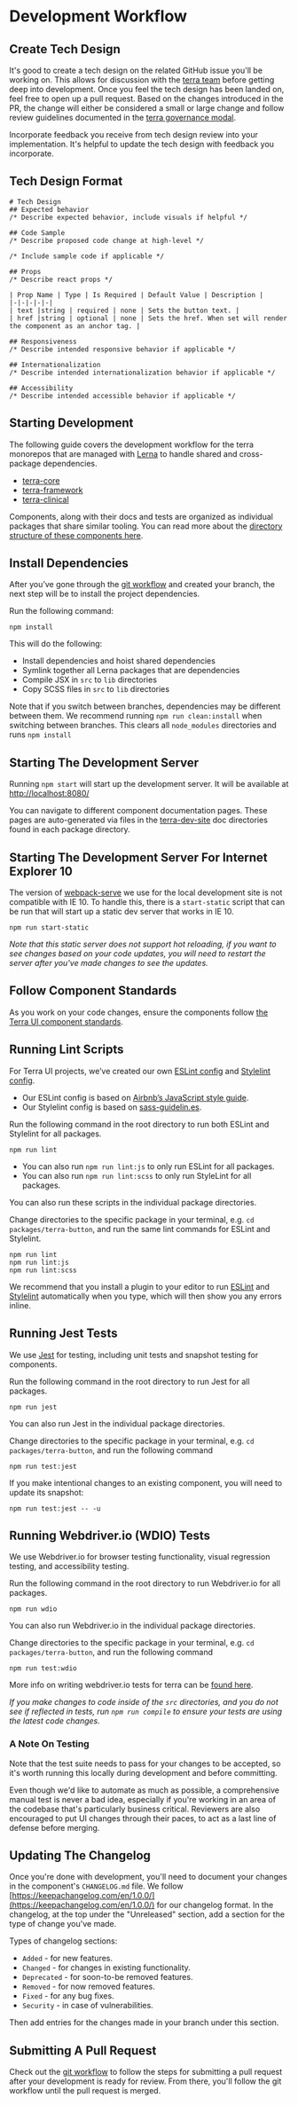 
# Development Workflow

<div className="tui-illustration-grid">
<div className="tui-illustration-grid-col">

## Create Tech Design
It's good to create a tech design on the related GitHub issue you'll be working on. This allows for discussion with the [terra team](https://github.com/orgs/cerner/teams/terra) before getting deep into development. Once you feel the tech design has been landed on, feel free to open up a pull request. Based on the changes introduced in the PR, the change will either be considered a small or large change and follow review guidelines documented in the [terra governance modal](https://github.com/cerner/terra-ui/blob/master/GOVERNANCE.md).

Incorporate feedback you receive from tech design review into your implementation. It's helpful to update the tech design with feedback you incorporate.

</div>
<div className="tui-illustration-grid-col tui-illustration-grid-col-illustration">
<CodeReviewIcon />
</div>
</div>

## Tech Design Format

```
# Tech Design
## Expected behavior
/* Describe expected behavior, include visuals if helpful */

## Code Sample
/* Describe proposed code change at high-level */

/* Include sample code if applicable */

## Props
/* Describe react props */

| Prop Name | Type | Is Required | Default Value | Description |
|-|-|-|-|-|
| text |string | required | none | Sets the button text. |
| href |string | optional | none | Sets the href. When set will render the component as an anchor tag. |

## Responsiveness
/* Describe intended responsive behavior if applicable */

## Internationalization
/* Describe intended internationalization behavior if applicable */

## Accessibility
/* Describe intended accessible behavior if applicable */
```

## Starting Development
The following guide covers the development workflow for the terra monorepos that are managed with [Lerna](https://lernajs.io/) to handle shared and cross-package dependencies.

* [terra-core](https://github.com/cerner/terra-core)
* [terra-framework](https://github.com/cerner/terra-framework)
* [terra-clinical](https://github.com/cerner/terra-clinical)

Components, along with their docs and tests are organized as individual packages that share similar tooling. You can read more about the [directory structure of these components here](https://github.com/cerner/generator-terra-module#generated-package).

## Install Dependencies

After you’ve gone through the [git workflow](/about/terra-ui/contributing/git-workflow) and created your branch, the next step will be to install the project dependencies.

Run the following command:

`npm install`

This will do the following:
* Install dependencies and hoist shared dependencies
* Symlink together all Lerna packages that are dependencies
* Compile JSX in `src` to `lib` directories
* Copy SCSS files in `src` to `lib` directories

Note that if you switch between branches, dependencies may be different between them. We recommend running `npm run clean:install` when switching between branches. This clears all `node_modules` directories and runs `npm install`

## Starting The Development Server

Running `npm start` will start up the development server. It will be available at [http://localhost:8080/](http://localhost:8080/)

You can navigate to different component documentation pages. These pages are auto-generated via files in the  [terra-dev-site](https://github.com/cerner/terra-dev-site) doc directories found in each package directory.

## Starting The Development Server For Internet Explorer 10

The version of [webpack-serve](https://github.com/webpack-contrib/webpack-serve) we use for the local development site is not compatible with IE 10. To handle this, there is a `start-static` script that can be run that will start up a static dev server that works in IE 10.

`npm run start-static`

_Note that this static server does not support hot reloading, if you want to see changes based on your code updates, you will need to restart the server after you've made changes to see the updates._

## Follow Component Standards
As you work on your code changes, ensure the components follow [the Terra UI component standards](/about/terra-ui/contributing/component-standards).

## Running Lint Scripts
For Terra UI projects, we’ve created our own [ESLint config](https://github.com/cerner/eslint-config-terra) and [Stylelint config](https://github.com/cerner/stylelint-config-terra).

* Our ESLint config is based on [Airbnb’s JavaScript style guide](https://github.com/airbnb/javascript).
* Our Stylelint config is based on [sass-guidelin.es](https://sass-guidelin.es/).

Run the following command in the root directory to run both ESLint and Stylelint for all packages.

`npm run lint`

* You can also run `npm run lint:js` to only run ESLint for all packages.
* You can also run `npm run lint:scss` to only run StyleLint for all packages.

You can also run these scripts in the individual package directories.

Change directories to the specific package in your terminal, e.g. `cd packages/terra-button`, and run the same lint commands for ESLint and Stylelint.

```
npm run lint
npm run lint:js
npm run lint:scss
```

We recommend that you install a plugin to your editor to run [ESLint](https://eslint.org/docs/user-guide/integrations#editors) and [Stylelint](https://stylelint.io/user-guide/complementary-tools/#editor-plugins) automatically when you type, which will then show you any errors inline.

## Running Jest Tests

We use [Jest](https://jestjs.io/) for testing, including unit tests and snapshot testing for components.

Run the following command in the root directory to run Jest for all packages.

`npm run jest`

You can also run Jest in the individual package directories.

Change directories to the specific package in your terminal, e.g. `cd packages/terra-button`, and run the following command

`npm run test:jest`

If you make intentional changes to an existing component, you will need to update its snapshot:

`npm run test:jest -- -u`

## Running Webdriver.io (WDIO) Tests

We use Webdriver.io for browser testing functionality, visual regression testing, and accessibility testing.

Run the following command in the root directory to run Webdriver.io for all packages.

`npm run wdio`

You can also run Webdriver.io in the individual package directories.

Change directories to the specific package in your terminal, e.g. `cd packages/terra-button`, and run the following command

`npm run test:wdio`

More info on writing webdriver.io tests for terra can be [found here](https://github.com/cerner/terra-toolkit/blob/master/docs/Wdio_Utility.md).

_If you make changes to code inside of the `src` directories, and you do not see if reflected in tests, run `npm run compile` to ensure your tests are using the latest code changes._

### A Note On Testing

Note that the test suite needs to pass for your changes to be accepted, so it's worth running this locally during development and before committing.

Even though we'd like to automate as much as possible, a comprehensive manual test is never a bad idea, especially if you're working in an area of the codebase that's particularly business critical. Reviewers are also encouraged to put UI changes through their paces, to act as a last line of defense before merging.

## Updating The Changelog

Once you're done with development, you'll need to document your changes in the component's `CHANGELOG.md` file. We follow [https://keepachangelog.com/en/1.0.0/](https://keepachangelog.com/en/1.0.0/) for our changelog format. In the changelog, at the top under the "Unreleased" section, add a section for the type of change you've made.

Types of changelog sections:
* `Added` - for new features.
* `Changed` - for changes in existing functionality.
* `Deprecated` - for soon-to-be removed features.
* `Removed` - for now removed features.
* `Fixed` - for any bug fixes.
* `Security` - in case of vulnerabilities.

Then add entries for the changes made in your branch under this section.

## Submitting A Pull Request

Check out the [git workflow](/about/terra-ui/contributing/git-workflow) to follow the steps for submitting a pull request after your development is ready for review. From there, you'll follow the git workflow until the pull request is merged.
